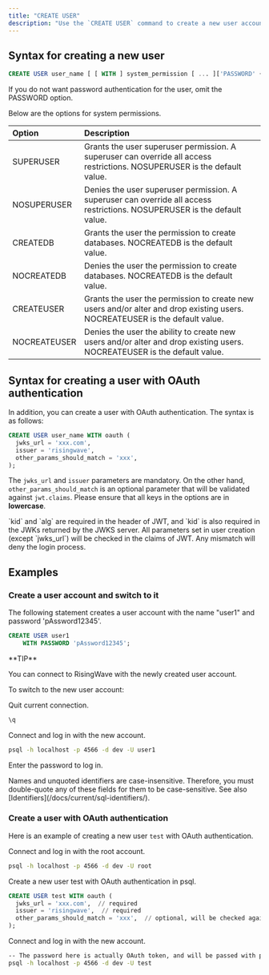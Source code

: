 ```yaml
---
title: "CREATE USER"
description: "Use the `CREATE USER` command to create a new user account in RisingWave."
---
```


## Syntax for creating a new user

```sql
CREATE USER user_name [ [ WITH ] system_permission [ ... ]['PASSWORD' { password | NULL }] ];
```

If you do not want password authentication for the user, omit the PASSWORD option.

Below are the options for system permissions.

| Option       | Description                                                                                                                 |
| :----------- | :-------------------------------------------------------------------------------------------------------------------------- |
| SUPERUSER    | Grants the user superuser permission. A superuser can override all access restrictions. NOSUPERUSER is the default value.   |
| NOSUPERUSER  | Denies the user superuser permission. A superuser can override all access restrictions. NOSUPERUSER is the default value.   |
| CREATEDB     | Grants the user the permission to create databases. NOCREATEDB is the default value.                                        |
| NOCREATEDB   | Denies the user the permission to create databases. NOCREATEDB is the default value.                                        |
| CREATEUSER   | Grants the user the permission to create new users and/or alter and drop existing users. NOCREATEUSER is the default value. |
| NOCREATEUSER | Denies the user the ability to create new users and/or alter and drop existing users. NOCREATEUSER is the default value.    |

## Syntax for creating a user with OAuth authentication

In addition, you can create a user with OAuth authentication. The syntax is as follows:

```sql
CREATE USER user_name WITH oauth (
  jwks_url = 'xxx.com',
  issuer = 'risingwave',
  other_params_should_match = 'xxx',
);

```

The `jwks_url` and `issuer` parameters are mandatory. On the other hand, `other_params_should_match` is an optional parameter that will be validated against `jwt.claims`. Please ensure that all keys in the options are in **lowercase**.

<Note>
`kid` and `alg` are required in the header of JWT, and `kid` is also required in the JWKs returned by the JWKS server. All parameters set in user creation (except `jwks_url`) will be checked in the claims of JWT. Any mismatch will deny the login process.
</Note>

## Examples

### Create a user account and switch to it

The following statement creates a user account with the name "user1" and password 'pAssword12345'.

```sql
CREATE USER user1
    WITH PASSWORD 'pAssword12345';
```

<Tip>
**TIP**

You can connect to RisingWave with the newly created user account.
</Tip>

To switch to the new user account:

Quit current connection.

```bash
\q
```

Connect and log in with the new account.

```bash
psql -h localhost -p 4566 -d dev -U user1

```

Enter the password to log in.

<Note>
Names and unquoted identifiers are case-insensitive. Therefore, you must double-quote any of these fields for them to be case-sensitive. See also [Identifiers](/docs/current/sql-identifiers/).
</Note>

### Create a user with OAuth authentication

Here is an example of creating a new user `test` with OAuth authentication.

Connect and log in with the root account.

```bash
psql -h localhost -p 4566 -d dev -U root
```

Create a new user test with OAuth authentication in psql.

```sql
CREATE USER test WITH oauth (
  jwks_url = 'xxx.com',  // required
  issuer = 'risingwave',  // required
  other_params_should_match = 'xxx',  // optional, will be checked against jwt.claims
);
```

Connect and log in with the new account.

```bash
-- The password here is actually OAuth token, and will be passed with plaintext.
psql -h localhost -p 4566 -d dev -U test
```
